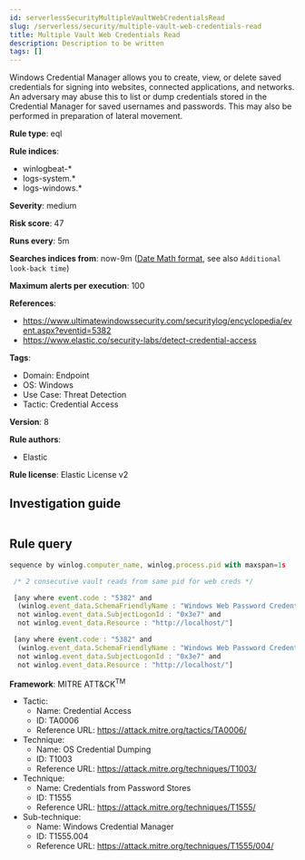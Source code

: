 ```yaml
---
id: serverlessSecurityMultipleVaultWebCredentialsRead
slug: /serverless/security/multiple-vault-web-credentials-read
title: Multiple Vault Web Credentials Read
description: Description to be written
tags: []
---
```


<div id="multiple-vault-web-credentials-read"></div>

Windows Credential Manager allows you to create, view, or delete saved credentials for signing into websites, connected applications, and networks. An adversary may abuse this to list or dump credentials stored in the Credential Manager for saved usernames and passwords. This may also be performed in preparation of lateral movement.

**Rule type**: eql

**Rule indices**: 

* winlogbeat-*
* logs-system.*
* logs-windows.*

**Severity**: medium

**Risk score**: 47

**Runs every**: 5m

**Searches indices from**: now-9m ([Date Math format](((ref))/common-options.html#date-math), see also <DocLink id="serverlessSecurityRulesUiCreate" section="set-the-rules-schedule">`Additional look-back time`</DocLink>)

**Maximum alerts per execution**: 100

**References**: 

* https://www.ultimatewindowssecurity.com/securitylog/encyclopedia/event.aspx?eventid=5382
* https://www.elastic.co/security-labs/detect-credential-access

**Tags**: 

* Domain: Endpoint
* OS: Windows
* Use Case: Threat Detection
* Tactic: Credential Access

**Version**: 8

**Rule authors**: 

* Elastic

**Rule license**: Elastic License v2

## Investigation guide

```markdown

```

## Rule query

```js
sequence by winlog.computer_name, winlog.process.pid with maxspan=1s

 /* 2 consecutive vault reads from same pid for web creds */

 [any where event.code : "5382" and
  (winlog.event_data.SchemaFriendlyName : "Windows Web Password Credential" and winlog.event_data.Resource : "http*") and
  not winlog.event_data.SubjectLogonId : "0x3e7" and 
  not winlog.event_data.Resource : "http://localhost/"]

 [any where event.code : "5382" and
  (winlog.event_data.SchemaFriendlyName : "Windows Web Password Credential" and winlog.event_data.Resource : "http*") and
  not winlog.event_data.SubjectLogonId : "0x3e7" and 
  not winlog.event_data.Resource : "http://localhost/"]

```

**Framework**: MITRE ATT&CK<sup>TM</sup>

* Tactic:
    * Name: Credential Access
    * ID: TA0006
    * Reference URL: https://attack.mitre.org/tactics/TA0006/
* Technique:
    * Name: OS Credential Dumping
    * ID: T1003
    * Reference URL: https://attack.mitre.org/techniques/T1003/
* Technique:
    * Name: Credentials from Password Stores
    * ID: T1555
    * Reference URL: https://attack.mitre.org/techniques/T1555/
* Sub-technique:
    * Name: Windows Credential Manager
    * ID: T1555.004
    * Reference URL: https://attack.mitre.org/techniques/T1555/004/


